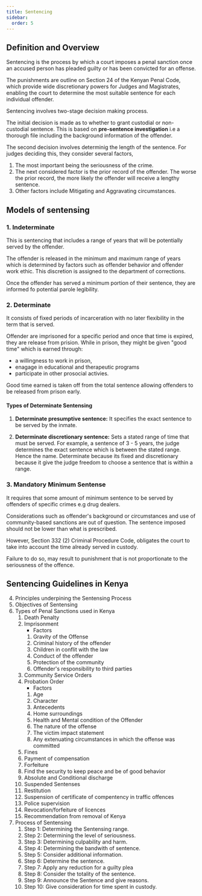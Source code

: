 ```yaml
---
title: Sentencing
sidebar:
  order: 5
---
```


## Definition and Overview

Sentencing is the process by which a court imposes a penal sanction once an
accused person has pleaded guilty or has been convicted for an offense.

The punishments are outline on Section 24 of the Kenyan Penal Code, which 
provide wide discretionary powers for Judges and Magistrates, enabling the court
to determine the most suitable sentence for each individual offender.

Sentencing involves two-stage decision making process.

The initial decision is made as to whether to grant custodial or non-custodial
sentence. This is based on **pre-sentence investigation** i.e a thorough file
including the background information of the offender.

The second decision involves determinig the length of the sentence. For judges
deciding this, they consider several factors,
1. The most important being the seriousness of the crime.
2. The next considered factor is the prior record of the offender. The worse the 
prior record, the more likely the offender will receive a lengthy sentence.
3. Other factors include Mitigating and Aggravating circumstances.

## Models of sentensing

### 1. Indeterminate

This is sentencing that includes a range of years that will be potentially served
by the offender.

The offender is released in the minimum and maximum range of years which is 
determined by factors such as offender behavior and offender work ethic. This 
discretion is assigned to the department of corrections.

Once the offender has served a minimum portion of their sentence, they are informed
fo potential parole legibility.

### 2. Determinate

It consists of fixed periods of incarceration with no later flexibility in the
term that is served. 

Offender are imprisoned for a specific period and once that time is expired, they
are release from prision. While in prison, they might be given "good time" which
is earned through:
- a willingness to work in prison,
- enagage in educational and therapeutic programs 
- participate in other prosocial activies.

Good time earned is taken off from the total sentence allowing offenders to be
released from prison early.

#### Types of Determinate Sentensing

1. **Determinate presumptive sentence:** It specifies the exact sentence to be 
served by the inmate.

2. **Determinate discretionary sentence:** Sets a stated range of time that must be
served. For example, a sentence of 3 - 5 years, the judge determines the exact
sentence which is between the stated range.<br />
Hence the name. Determinate because its fixed and discretionary because it give 
the judge freedom to choose a sentence that is within a range.


### 3. Mandatory Minimum Sentense

It requires that some amount of minimum sentence to be served by offenders of 
specific crimes e.g drug dealers.

Considerations such as offender's background or circumstances and use of 
community-based sanctions are out of question. The sentence imposed should not
be lower than what is prescribed.

However, Section 332 (2) Criminal Procedure Code, obligates the court to take
into account the time already served in custody. 

Failure to do so, may result to punishment that is not proportionate to the 
seriousness of the offence. 

## Sentencing Guidelines in Kenya


4. Principles underpining the Sentensing Process
5. Objectives of Sentensing
6. Types of Penal Sanctions used in Kenya
    1. Death Penalty
    2. Imprisonment
        - Factors
        1. Gravity of the Offense
        2. Criminal history of the offender
        3. Children in conflit with the law
        4. Conduct of the offender
        5. Protection of the community
        6. Offender's responsibility to third parties
    3. Community Service Orders
    4. Probation Order
        - Factors
        1. Age
        2. Character
        3. Antecedents
        4. Home surroundings
        5. Health and Mental condition of the Offender
        6. The nature of the offense
        7. The victim impact statement
        8. Any extenuating circumstances in which the offense was committed
    5. Fines
    6. Payment of compensation
    7. Forfeiture
    8. Find the security to keep peace and be of good behavior
    9. Absolute and Conditional discharge
    10. Suspended Sentenses
    11. Restitution
    12. Suspension of certificate of compentency in traffic offences
    13. Police supervision
    14. Revocation/forfeiture of licences
    15. Recommendation from removal of Kenya
7. Process of Sentensing
    1. Step 1: Determining the Sentensing range.
    2. Step 2: Determining the level of seriousness.
    3. Step 3: Determining culpability and harm.
    4. Step 4: Determining the bandwith of sentence.
    5. Step 5: Consider additional information.
    6. Step 6: Determine the sentence.
    7. Step 7: Apply any reduction for a guilty plea
    8. Step 8: Consider the totality of the sentence.
    9. Step 9: Announce the Sentence and give reasons.
    10. Step 10: Give consideration for time spent in custody.











